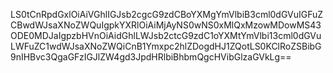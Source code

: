 LS0tCnRpdGxlOiAiVGhlIGJsb2cgcG9zdCBoYXMgYmVlbiB3cml0dGVuIGFuZCBwdWJsaXNoZWQuIgpkYXRlOiAiMjAyNS0wNS0xMlQxMzowMDowMS43ODE0MDJaIgpzbHVnOiAidGhlLWJsb2ctcG9zdC1oYXMtYmVlbi13cml0dGVuLWFuZC1wdWJsaXNoZWQiCnB1Ymxpc2hlZDogdHJ1ZQotLS0KClRoZSBibG9nIHBvc3QgaGFzIGJlZW4gd3JpdHRlbiBhbmQgcHVibGlzaGVkLg==